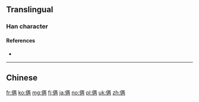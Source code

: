 {{also|倆}}
==Translingual==

===Han character===
{{Han char|rn=9|rad=人|as=07|sn=9|four=|canj=人一人月 (OMOB)|ids=⿰[[亻]][[两]]}}

====References====
* {{Han ref|kx=0106.041|hdz=10158.030|uh=4FE9|ud=20457}}

----

==Chinese==
{{zh-see|倆}}

[[fr:俩]]
[[ko:俩]]
[[mg:俩]]
[[fj:俩]]
[[ja:俩]]
[[no:俩]]
[[pl:俩]]
[[uk:俩]]
[[zh:俩]]